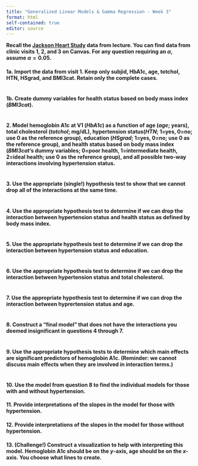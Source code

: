 ```yaml
---
title: "Generalized Linear Models & Gamma Regression - Week 3"
format: html
self-contained: true
editor: source
---
```


**Recall the [Jackson Heart Study](https://www.jacksonheartstudy.org/) data from lecture. You can find data from clinic visits 1, 2, and 3 on Canvas. For any question requiring an $\alpha$, assume $\alpha=0.05$.**

#### 1a. Import the data from visit 1. Keep only subjid, HbA1c, age, totchol, HTN, HSgrad, and BMI3cat. Retain only the complete cases. 

```r

```

#### 1b. Create dummy variables for health status based on body mass index (*BMI3cat*).

```r

```

#### 2. Model hemoglobin A1c at V1 (*HbA1c*) as a function of age (*age*; years), total cholesterol (*totchol*; mg/dL), hypertension status(*HTN*; 1=yes, 0=no; use 0 as the reference group), education (*HSgrad*; 1=yes, 0=no; use 0 as the reference group), and health status based on body mass index (*BMI3cat*'s dummy variables; 0=poor health, 1=intermediate health, 2=ideal health; use 0 as the reference group), and all possible two-way interactions involving hypertension status. 

```r

```

#### 3. Use the appropriate (single!) hypothesis test to show that we cannot drop all of the interactions **at the same time**.

```r

```

#### 4. Use the appropriate hypothesis test to determine if we can drop the interaction between hypertension status and health status as defined by body mass index. 

```r

```

#### 5. Use the appropriate hypothesis test to determine if we can drop the interaction between hypertension status and education. 

```r

```

#### 6. Use the appropriate hypothesis test to determine if we can drop the interaction between hypertension status and total cholesterol. 

```r

```

#### 7. Use the appropriate hypothesis test to determine if we can drop the interaction between hyprertension status and age. 

```r

```

#### 8. Construct a "final model" that does not have the interactions you deemed insignificant in questions 4 through 7. 

```r

```

#### 9. Use the appropriate hypothesis tests to determine which main effects are significant predictors of hemoglobin A1c. (Reminder: we cannot discuss main effects when they are involved in interaction terms.)

```r

```

#### 10. Use the model from question 8 to find the individual models for those with and without hypertension.

#### 11. Provide interpretations of the slopes in the model for those with hypertension.

#### 12. Provide interpretations of the slopes in the model for those without hypertension.

#### 13. (Challenge!) Construct a visualization to help with interpreting this model. Hemoglobin A1c should be on the *y*-axis, age should be on the *x*-axis. You choose what lines to create. 

```r

```




